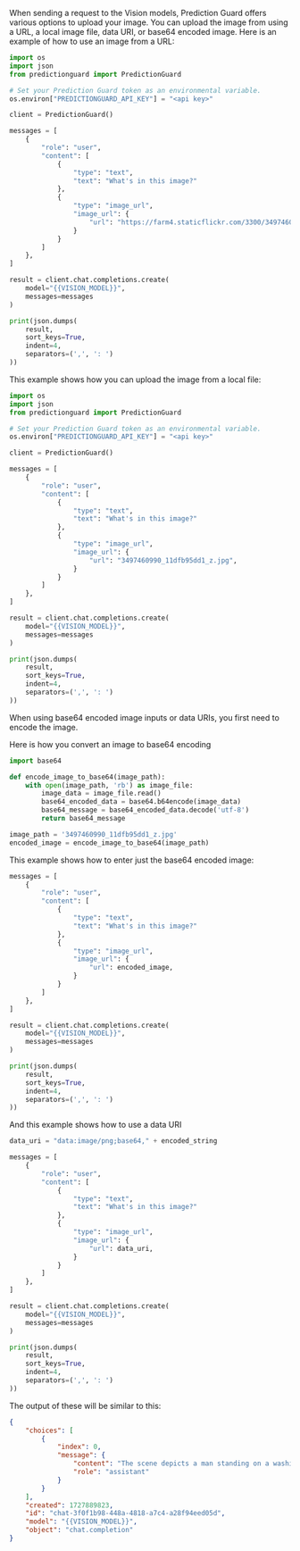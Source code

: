 
When sending a request to the Vision models, Prediction Guard offers various options to upload your image. You can upload the image from using a URL, a local image file, data URI, or base64 encoded image.
Here is an example of how to use an image from a URL:

``` Python
import os
import json
from predictionguard import PredictionGuard

# Set your Prediction Guard token as an environmental variable.
os.environ["PREDICTIONGUARD_API_KEY"] = "<api key>"

client = PredictionGuard()

messages = [
    {
        "role": "user",
        "content": [
            {
                "type": "text",
                "text": "What's in this image?"
            },
            {
                "type": "image_url",
                "image_url": {
                    "url": "https://farm4.staticflickr.com/3300/3497460990_11dfb95dd1_z.jpg",
                }
            }
        ]
    },
]

result = client.chat.completions.create(
    model="{{VISION_MODEL}}",
    messages=messages
)

print(json.dumps(
    result,
    sort_keys=True,
    indent=4,
    separators=(',', ': ')
))


```

This example shows how you can upload the image from a local file:

``` Python
import os
import json
from predictionguard import PredictionGuard

# Set your Prediction Guard token as an environmental variable.
os.environ["PREDICTIONGUARD_API_KEY"] = "<api key>"

client = PredictionGuard()

messages = [
    {
        "role": "user",
        "content": [
            {
                "type": "text",
                "text": "What's in this image?"
            },
            {
                "type": "image_url",
                "image_url": {
                    "url": "3497460990_11dfb95dd1_z.jpg",
                }
            }
        ]
    },
]

result = client.chat.completions.create(
    model="{{VISION_MODEL}}",
    messages=messages
)

print(json.dumps(
    result,
    sort_keys=True,
    indent=4,
    separators=(',', ': ')
))


```

When using base64 encoded image inputs or data URIs, you first need to encode the image.

Here is how you convert an image to base64 encoding

```Python
import base64

def encode_image_to_base64(image_path):
    with open(image_path, 'rb') as image_file:
        image_data = image_file.read()
        base64_encoded_data = base64.b64encode(image_data)
        base64_message = base64_encoded_data.decode('utf-8')
        return base64_message

image_path = '3497460990_11dfb95dd1_z.jpg'
encoded_image = encode_image_to_base64(image_path)

```

This example shows how to enter just the base64 encoded image:

```Python
messages = [
    {
        "role": "user",
        "content": [
            {
                "type": "text",
                "text": "What's in this image?"
            },
            {
                "type": "image_url",
                "image_url": {
                    "url": encoded_image,
                }
            }
        ]
    },
]

result = client.chat.completions.create(
    model="{{VISION_MODEL}}",
    messages=messages
)

print(json.dumps(
    result,
    sort_keys=True,
    indent=4,
    separators=(',', ': ')
))
```

And this example shows how to use a data URI

```Python
data_uri = "data:image/png;base64," + encoded_string

messages = [
    {
        "role": "user",
        "content": [
            {
                "type": "text",
                "text": "What's in this image?"
            },
            {
                "type": "image_url",
                "image_url": {
                    "url": data_uri,
                }
            }
        ]
    },
]

result = client.chat.completions.create(
    model="{{VISION_MODEL}}",
    messages=messages
)

print(json.dumps(
    result,
    sort_keys=True,
    indent=4,
    separators=(',', ': ')
))
```

The output of these will be similar to this:

```json
{
    "choices": [
        {
            "index": 0,
            "message": {
                "content": "The scene depicts a man standing on a washing machine, positioned on the back end of a yellow car. He appears to be enjoying himself, while the car is driving down a street. \n\nThere are several other cars on the street. Near the center of the scene, another car can be seen parked, while two cars are found further in the background on both the left and right sides of the image. \n\nAdditionally, there are two more people",
                "role": "assistant"
            }
        }
    ],
    "created": 1727889823,
    "id": "chat-3f0f1b98-448a-4818-a7c4-a28f94eed05d",
    "model": "{{VISION_MODEL}}",
    "object": "chat.completion"
}
```